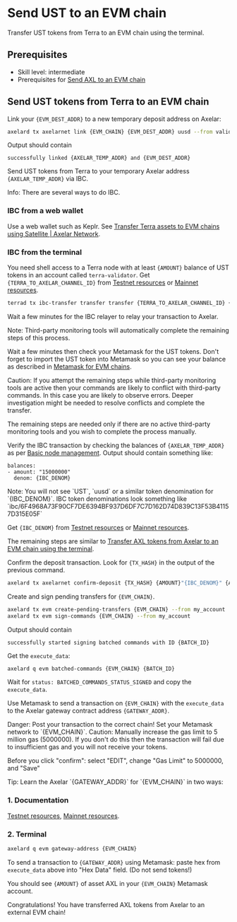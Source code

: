 # Send UST to an EVM chain


Transfer UST tokens from Terra to an EVM chain using the terminal.

## Prerequisites

- Skill level: intermediate
- Prerequisites for [Send AXL to an EVM chain](./axl-to-evm)

## Send UST tokens from Terra to an EVM chain

Link your `{EVM_DEST_ADDR}` to a new temporary deposit address on Axelar:

```bash
axelard tx axelarnet link {EVM_CHAIN} {EVM_DEST_ADDR} uusd --from validator
```

Output should contain

```
successfully linked {AXELAR_TEMP_ADDR} and {EVM_DEST_ADDR}
```

Send UST tokens from Terra to your temporary Axelar address `{AXELAR_TEMP_ADDR}` via IBC.

<Callout emoji="ℹ️">
  Info: There are several ways to do IBC.

### IBC from a web wallet

Use a web wallet such as Keplr. See [Transfer Terra assets to EVM chains using Satellite | Axelar Network](https://axelar.network/transfer-terra-assets-to-evm-chains-using-satellite).

### IBC from the terminal

You need shell access to a Terra node with at least `{AMOUNT}` balance of UST tokens in an account called `terra-validator`.
Get `{TERRA_TO_AXELAR_CHANNEL_ID}` from [Testnet resources](/resources/testnet) or [Mainnet resources](resources/mainnet).

```bash
terrad tx ibc-transfer transfer transfer {TERRA_TO_AXELAR_CHANNEL_ID} {AXELAR_TEMP_ADDR} --packet-timeout-timestamp 0 --packet-timeout-height "0-20000" {AMOUNT}uusd --gas-prices 0.15uusd --from terra-validator -y -b block
```

</Callout>

Wait a few minutes for the IBC relayer to relay your transaction to Axelar.

<Callout emoji="📝">
  Note: Third-party monitoring tools will automatically complete the remaining steps of this process.

Wait a few minutes then check your Metamask for the UST tokens. Don't forget to import the UST token into Metamask so you can see your balance as described in [Metamask for EVM chains](/resources/metamask).
</Callout>

<Callout type="warning" emoji="⚠️">
  Caution: If you attempt the remaining steps while third-party monitoring tools are active then your commands are likely to conflict with third-party commands. In this case you are likely to observe errors. Deeper investigation might be needed to resolve conflicts and complete the transfer.

The remaining steps are needed only if there are no active third-party monitoring tools and you wish to complete the process manually.
</Callout>

Verify the IBC transaction by checking the balances of `{AXELAR_TEMP_ADDR}` as per [Basic node management](/node/basic). Output should contain something like:

```
balances:
- amount: "15000000"
  denom: {IBC_DENOM}
```

<Callout emoji="📝">
  Note: You will not see `UST`, `uusd` or a similar token denomination for `{IBC_DENOM}`. IBC token denominations look something like `ibc/6F4968A73F90CF7DE6394BF937D6DF7C7D162D74D839C13F53B41157D315E05F`
</Callout>

Get `{IBC_DENOM}` from [Testnet resources](/resources/testnet) or [Mainnet resources](/resources/mainnet).

The remaining steps are similar to [Transfer AXL tokens from Axelar to an EVM chain using the terminal](./axl-to-evm).

Confirm the deposit transaction. Look for `{TX_HASH}` in the output of the previous command.

```bash
axelard tx axelarnet confirm-deposit {TX_HASH} {AMOUNT}"{IBC_DENOM}" {AXELAR_TEMP_ADDR} --from my_account
```

Create and sign pending transfers for `{EVM_CHAIN}`.

```bash
axelard tx evm create-pending-transfers {EVM_CHAIN} --from my_account
axelard tx evm sign-commands {EVM_CHAIN} --from my_account
```

Output should contain

```
successfully started signing batched commands with ID {BATCH_ID}
```

Get the `execute_data`:

```bash
axelard q evm batched-commands {EVM_CHAIN} {BATCH_ID}
```

Wait for `status: BATCHED_COMMANDS_STATUS_SIGNED` and copy the `execute_data`.

Use Metamask to send a transaction on `{EVM_CHAIN}` with the `execute_data` to the Axelar gateway contract address `{GATEWAY_ADDR}`.

<Callout type="error" emoji="🔥">
  Danger: Post your transaction to the correct chain! Set your Metamask network to `{EVM_CHAIN}`.
</Callout>

<Callout type="warning" emoji="⚠️">
  Caution: Manually increase the gas limit to 5 million gas (5000000). If you don't do this then the transaction will fail due to insufficient gas and you will not receive your tokens.

Before you click "confirm": select "EDIT", change "Gas Limit" to 5000000, and "Save"
</Callout>

<Callout emoji="💡">
  Tip: Learn the Axelar `{GATEWAY_ADDR}` for `{EVM_CHAIN}` in two ways:

### 1. Documentation

[Testnet resources](/resources/testnet), [Mainnet resources](/resources/mainnet).

### 2. Terminal

```bash
axelard q evm gateway-address {EVM_CHAIN}
```

</Callout>

To send a transaction to `{GATEWAY_ADDR}` using Metamask: paste hex from `execute_data` above into "Hex Data" field. (Do not send tokens!)

You should see `{AMOUNT}` of asset AXL in your `{EVM_CHAIN}` Metamask account.

Congratulations! You have transferred AXL tokens from Axelar to an external EVM chain!

